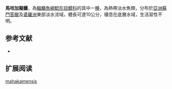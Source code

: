 {{Speciesbox
| name = 馬哈加擬鱯
| image = 
| image_width = 250px
| image_caption = 
| status = LC
| status_system = IUCN3.1
| genus = Pseudomystus
| species = mahakamensis
| authority = [[Vaillant|Vaillant]], 1902
| synonyms = *''Leiocassis mahakamensis'',Vaillant, 1902
}}
'''馬哈加擬鱯'''，為[[輻鰭魚綱|輻鰭魚綱]][[鯰形目|鯰形目]][[鱨科|鱨科]]的其中一[[種|種]]，為熱帶淡水魚類，分布於[[亞洲|亞洲]][[蘇門答臘|蘇門答臘]]及[[婆羅洲|婆羅洲]]東部淡水流域，體長可達10公分，棲息在底層水域，生活習性不明。

==参考文献==
*{{FishBase_species|genus=Pseudomystus|species=mahakamensis|year=2015|month=4}}

== 扩展阅读 ==
{{refbegin}}
{{wikispecies-inline|Pseudomystus mahakamensis|馬哈加擬鱯}}
{{refend}}
{{Taxonbar|from=Q5608357}}

[[Category:擬鱯屬|mahakamensis]]